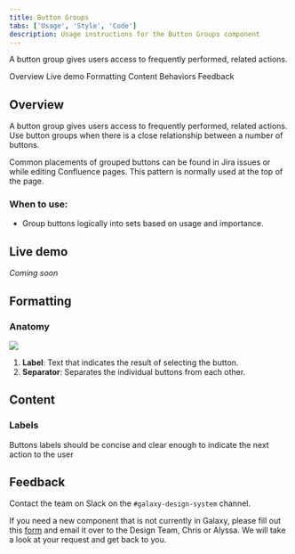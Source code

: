 ```yaml
---
title: Button Groups
tabs: ['Usage', 'Style', 'Code']
description: Usage instructions for the Button Groups component
---
```


<PageDescription>

A button group gives users access to frequently performed, related actions.

</PageDescription>

<AnchorLinks>

<AnchorLink>Overview</AnchorLink>
<AnchorLink>Live demo</AnchorLink>
<AnchorLink>Formatting</AnchorLink>
<AnchorLink>Content</AnchorLink>
<AnchorLink>Behaviors</AnchorLink>
<AnchorLink>Feedback</AnchorLink>

</AnchorLinks>

## Overview

A button group gives users access to frequently performed, related actions. Use button groups when there is a close relationship between a number of buttons.

Common placements of grouped buttons can be found in Jira issues or while editing Confluence pages. This pattern is normally used at the top of the page.

### When to use:

- Group buttons logically into sets based on usage and importance.

## Live demo

*Coming soon*

## Formatting

### Anatomy

<Row>
<Column colLg={4}>

<img src="https://res.cloudinary.com/dgcfg5cwe/image/upload/v1643775508/button-group_ex6q78.svg" class="center"></img>

</Column>
</Row>

1. **Label**: Text that indicates the result of selecting the button.
2. **Separator**: Separates the individual buttons from each other. 

## Content

### Labels 

Buttons labels should be concise and clear enough to indicate the next action to the user

## Feedback

Contact the team on Slack on the ```#galaxy-design-system``` channel. 

If you need a new component that is not currently in Galaxy, please fill out this <a href="https://docs.google.com/document/d/1heu6QMCxnE8Hnu1AtyucOzcduhUYSyDmg5SEj05Rqb0/edit">form</a> and email it over to the Design Team, Chris or Alyssa. We will take a look at your request and get back to you.
